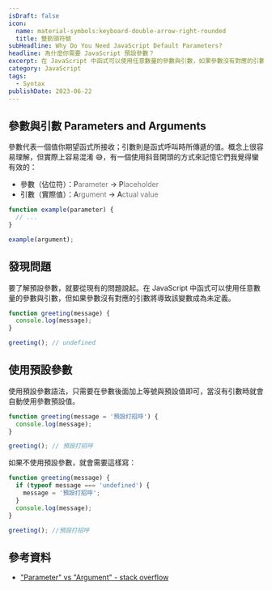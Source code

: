 ```yaml
---
isDraft: false
icon:
  name: material-symbols:keyboard-double-arrow-right-rounded
  title: 雙箭頭符號
subHeadline: Why Do You Need JavaScript Default Parameters?
headline: 為什麼你需要 JavaScript 預設參數？
excerpt: 在 JavaScript 中函式可以使用任意數量的參數與引數，如果參數沒有對應的引數將導致該變數成為未定義，參數（佔位符）代表一個值你期望函式所接收；引數（實際值）則是函式呼叫時所傳遞的值，讓我們用預設參數來解決這個問題吧！
category: JavaScript
tags:
  - Syntax
publishDate: 2023-06-22
---
```


## 參數與引數 Parameters and Arguments

參數代表一個值你期望函式所接收；引數則是函式呼叫時所傳遞的值。概念上很容易理解，但實際上容易混淆 😅，有一個使用斜音開頭的方式來記憶它們我覺得蠻有效的：

- 參數（佔位符）：P<span style="opacity:0.6">arameter</span> → P<span style="opacity:0.6">laceholder</span>
- 引數（實際值）：A<span style="opacity:0.6">rgument</span> → A<span style="opacity:0.6">ctual value</span>

```js
function example(parameter) {
  // ...
}

example(argument);
```

## 發現問題

要了解預設參數，就要從現有的問題說起。在 JavaScript 中函式可以使用任意數量的參數與引數，但如果參數沒有對應的引數將導致該變數成為未定義。

```js
function greeting(message) {
  console.log(message);
}

greeting(); // undefined
```

## 使用預設參數

使用預設參數語法，只需要在參數後面加上等號與預設值即可，當沒有引數時就會自動使用參數預設值。

```js
function greeting(message = '預設打招呼') {
  console.log(message);
}

greeting(); // 預設打招呼
```

如果不使用預設參數，就會需要這樣寫：

```js
function greeting(message) {
  if (typeof message === 'undefined') {
    message = '預設打招呼';
  }
  console.log(message);
}

greeting(); //預設打招呼
```

## 參考資料

- ["Parameter" vs "Argument" - stack overflow](https://stackoverflow.com/questions/1788923/parameter-vs-argument/1788926#1788926)
